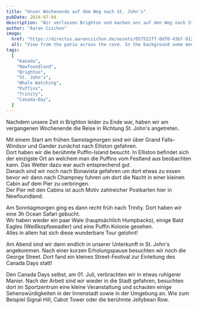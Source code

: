 ```yaml
---
title: "Unser Wochenende auf dem Weg nach St. John's"
pubDate: 2024-07-04
description: "Wir verlassen Brighton und machen uns auf den Weg nach St. John's. Auf dem Weg dorthin haben wir noch einige Stopps eingelegt."
author: "Aaron Czichon"
image:
  href: "https://directus.aaronczichon.de/assets/057522ff-0d70-43b7-9125-0ab3772adc6e.jpeg?quality=70&width=1600"
  alt: "View from the patio across the cove. In the background some mountains where the fog is in between."
tags:
  [
    "Kanada",
    "Newfoundland",
    "Brighton",
    "St. John's",
    "Whale Watching",
    "Puffins",
    "Trinity",
    "Canada-Day",
  ]
---
```



Nachdem unsere Zeit in Brighton leider zu Ende war, haben wir am vergangenen Wochenende die Reise in Richtung St. John's angetreten.

Mit einem Start am frühen Samstagmorgen sind wir über Grand Falls-Windsor und Gander zunächst nach Elliston gefahren.  
Dort haben wir die berühmte Puffin-Island besucht. In Elliston befindet sich der einzigste Ort an welchem man die Puffins vom Festland aus beobachten kann. Das Wetter dazu war auch entsprechend gut.  
Danach sind wir noch nach Bonavista gefahren um dort etwas zu essen bevor wir dann nach Champney fuhren um dort die Nacht in einer kleinen Cabin auf dem Pier zu verbringen.  
Der Pier mit den Cabins ist auch Motiv zahlreicher Postkarten hier in Newfoundland.

Am Sonntagmorgen ging es dann recht früh nach Trinity. Dort haben wir eine 3h Ocean Safari gebucht.  
Wir haben wieder ein paar Wale (hauptsächlich Humpbacks), einige Bald Eagles (Weißkopfseeadler) und eine Puffin Kolonie gesehen.  
Alles in allem hat sich diese wunderbare Tour gelohnt!

Am Abend sind wir dann endlich in unserer Unterkunft in St. John's angekommen. Nach einer kurzen Erholungspause besuchten wir noch die George Street. Dort fand ein kleines Street-Festival zur Einleitung des Canada Days statt!

Den Canada Days selbst, am 01. Juli, verbrachten wir in etwas ruhigerer Manier. Nach der Arbeit sind wir wieder in die Stadt gefahren, besuchten dort im Sportzentrum eine kleine Veranstaltung und schauten einige Sehenswürdigkeiten in der Innenstadt sowie in der Umgebung an. Wie zum Beispiel Signal Hill, Cabot Tower oder die berühmte Jellybean Row.
